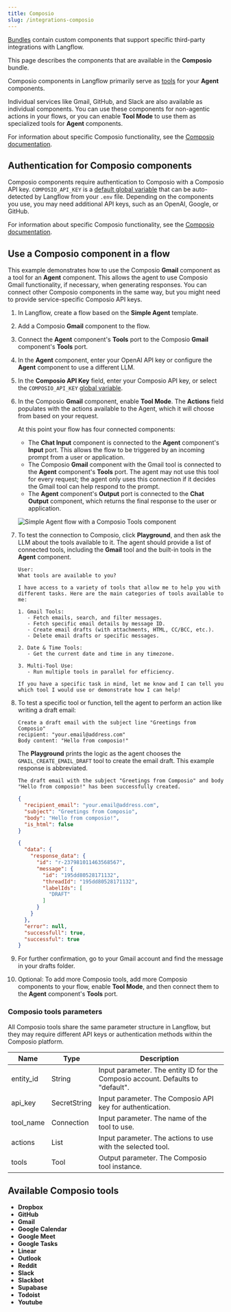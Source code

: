 ```yaml
---
title: Composio
slug: /integrations-composio
---
```



[Bundles](/components-bundle-components) contain custom components that support specific third-party integrations with Langflow.

This page describes the components that are available in the **Composio** bundle.

Composio components in Langflow primarily serve as [tools](https://app.composio.dev/) for your **Agent** components.

Individual services like Gmail, GitHub, and Slack are also available as individual components.
You can use these components for non-agentic actions in your flows, or you can enable **Tool Mode** to use them as specialized tools for **Agent** components.

For information about specific Composio functionality, see the [Composio documentation](https://docs.composio.dev/introduction/intro/overview).

## Authentication for Composio components

Composio components require authentication to Composio with a Composio API key.
`COMPOSIO_API_KEY` is a [default global variable](/configuration-global-variables) that can be auto-detected by Langflow from your `.env` file.
Depending on the components you use, you may need additional API keys, such as an OpenAI, Google, or GitHub.

For information about specific Composio functionality, see the [Composio documentation](https://docs.composio.dev/introduction/intro/overview).

## Use a Composio component in a flow

This example demonstrates how to use the Composio **Gmail** component as a tool for an **Agent** component.
This allows the agent to use Composio Gmail functionality, if necessary, when generating responses.
You can connect other Composio components in the same way, but you might need to provide service-specific Composio API keys.

1. In Langflow, create a flow based on the **Simple Agent** template.

2. Add a Composio **Gmail** component to the flow.

3. Connect the **Agent** component's **Tools** port to the Composio **Gmail** component's **Tools** port.

4. In the **Agent** component, enter your OpenAI API key or configure the **Agent** component to use a different LLM.
5. In the **Composio API Key** field, enter your Composio API key, or select the `COMPOSIO_API_KEY` [global variable](/configuration-global-variables).
6. In the Composio **Gmail** component, enable **Tool Mode**.
The **Actions** field populates with the actions available to the Agent, which it will choose from based on your request.

    At this point your flow has four connected components:

    * The **Chat Input** component is connected to the **Agent** component's **Input** port. This allows the flow to be triggered by an incoming prompt from a user or application.
    * The Composio **Gmail** component with the Gmail tool is connected to the **Agent** component's **Tools** port. The agent may not use this tool for every request; the agent only uses this connection if it decides the Gmail tool can help respond to the prompt.
    * The **Agent** component's **Output** port is connected to the **Chat Output** component, which returns the final response to the user or application.

    ![Simple Agent flow with a Composio Tools component](/img/composio/composio-create-flow.png)

7. To test the connection to Composio, click **Playground**, and then ask the LLM about the tools available to it.
The agent should provide a list of connected tools, including the **Gmail** tool and the built-in tools in the **Agent** component.

    ```text
    User:
    What tools are available to you?

    I have access to a variety of tools that allow me to help you with different tasks. Here are the main categories of tools available to me:

    1. Gmail Tools:
       - Fetch emails, search, and filter messages.
       - Fetch specific email details by message ID.
       - Create email drafts (with attachments, HTML, CC/BCC, etc.).
       - Delete email drafts or specific messages.

    2. Date & Time Tools:
       - Get the current date and time in any timezone.

    3. Multi-Tool Use:
       - Run multiple tools in parallel for efficiency.

    If you have a specific task in mind, let me know and I can tell you which tool I would use or demonstrate how I can help!
    ```

8. To test a specific tool or function, tell the agent to perform an action like writing a draft email:

    ```text
    Create a draft email with the subject line "Greetings from Composio"
    recipient: "your.email@address.com"
    Body content: "Hello from composio!"
    ```

    The **Playground** prints the logic as the agent chooses the `GMAIL_CREATE_EMAIL_DRAFT` tool to create the email draft.
    This example response is abbreviated.

    ```text
    The draft email with the subject "Greetings from Composio" and body "Hello from composio!" has been successfully created.
    ```

    ```json
    {
      "recipient_email": "your.email@address.com",
      "subject": "Greetings from Composio",
      "body": "Hello from composio!",
      "is_html": false
    }

    {
      "data": {
        "response_data": {
          "id": "r-237981011463568567",
          "message": {
            "id": "195dd80528171132",
            "threadId": "195dd80528171132",
            "labelIds": [
              "DRAFT"
            ]
          }
        }
      },
      "error": null,
      "successfull": true,
      "successful": true
    }
    ```

9. For further confirmation, go to your Gmail account and find the message in your drafts folder.

10. Optional: To add more Composio tools, add more Composio components to your flow, enable **Tool Mode**, and then connect them to the **Agent** component's **Tools** port.

### Composio tools parameters

All Composio tools share the same parameter structure in Langflow, but they may require different API keys or authentication methods within the Composio platform.

| Name | Type | Description |
|------|------|-------------|
| entity_id | String | Input parameter. The entity ID for the Composio account. Defaults to "default". |
| api_key | SecretString | Input parameter. The Composio API key for authentication. |
| tool_name | Connection | Input parameter. The name of the tool to use. |
| actions | List | Input parameter. The actions to use with the selected tool. |
| tools | Tool | Output parameter. The Composio tool instance. |

## Available Composio tools

- **Dropbox**
- **GitHub**
- **Gmail**
- **Google Calendar**
- **Google Meet**
- **Google Tasks**
- **Linear**
- **Outlook**
- **Reddit**
- **Slack**
- **Slackbot**
- **Supabase**
- **Todoist**
- **Youtube**
